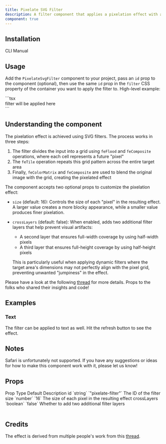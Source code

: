 ```yaml
---
title: Pixelate SVG Filter
description: A filter component that applies a pixelation effect with an SVG filter. Safari is not supported.
component: true
---
```


<ComponentPreview name="pixelate-svg-filter-demo" />

## Installation

<Tabs defaultValue="cli">

<TabsList>
  <TabsTrigger value="cli">CLI</TabsTrigger>
  <TabsTrigger value="manual">Manual</TabsTrigger>
</TabsList>
<TabsContent value="cli">

<InstallTabs command="shadcn@latest add &quot;https://uwuui.com/r/pixelate-svg-filter.json&quot;" npx />

</TabsContent>
<TabsContent value="manual">

<ComponentSource name="pixelate-svg-filter" />

</TabsContent>
</Tabs>

## Usage

Add the `PixelateSvgFilter` component to your project, pass an `id` prop to the component (optional), then use the same `id` prop in the `filter` CSS property of the container you want to apply the filter to. High-level example:

<CodeSnippet title="Pixelate SVG Filter Example">
```tsx
<PixelateSvgFilter id="pixelate-filter" />
<div style={{ filter: "url(#pixelate-filter)" }}>
 filter will be applied here
</div>
```
</CodeSnippet>

## Understanding the component

The pixelation effect is achieved using SVG filters. The process works in three steps:

1. The filter divides the input into a grid using `feFlood` and `feComposite` operations, where each cell represents a future "pixel"
2. The `feTile` operation repeats this grid pattern across the entire target area
3. Finally, `feColorMatrix` and `feComposite` are used to blend the original image with the grid, creating the pixelated effect

The component accepts two optional props to customize the pixelation effect:

- `size` (default: 16): Controls the size of each "pixel" in the resulting effect. A larger value creates a more blocky appearance, while a smaller value produces finer pixelation.

- `crossLayers` (default: false): When enabled, adds two additional filter layers that help prevent visual artifacts:
  - A second layer that ensures full-width coverage by using half-width pixels
  - A third layer that ensures full-height coverage by using half-height pixels
  
  This is particularly useful when applying dynamic filters where the target area's dimensions may not perfectly align with the pixel grid, preventing unwanted "jumpiness" in the effect.

Please have a look at the following [thread](https://stackoverflow.com/questions/37451189/can-one-pixelate-images-with-an-svg-filter) for more details. Props to the folks who shared their insights and code!

## Examples

### Text

The filter can be applied to text as well. Hit the refresh button to see the effect.

<ComponentPreview name="pixelate-svg-filter-text" />

## Notes

Safari is unfortunately not supported. If you have any suggestions or ideas for how to make this component work with it, please let us know!

## Props

<Table>
  <TableHeader>
    <TableRow>
      <TableHead>Prop</TableHead>
      <TableHead>Type</TableHead>
      <TableHead>Default</TableHead>
      <TableHead>Description</TableHead>
    </TableRow>
  </TableHeader>
  <TableBody>
    <TableRow>
      <TableCell>id</TableCell>
      <TableCell>`string`</TableCell>
      <TableCell>`"pixelate-filter"`</TableCell>
      <TableCell>The ID of the filter</TableCell>
    </TableRow>
    <TableRow>
      <TableCell>size</TableCell>
      <TableCell>`number`</TableCell>
      <TableCell>`16`</TableCell>
      <TableCell>The size of each pixel in the resulting effect</TableCell>
    </TableRow>
    <TableRow>
      <TableCell>crossLayers</TableCell>
      <TableCell>`boolean`</TableCell>
      <TableCell>`false`</TableCell>
      <TableCell>Whether to add two additional filter layers</TableCell>
    </TableRow>
  </TableBody>
</Table>

## Credits

The effect is derived from multiple people's work from this [thread](https://stackoverflow.com/questions/37451189/can-one-pixelate-images-with-an-svg-filter).